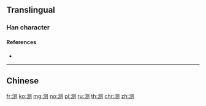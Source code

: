 {{also|測}}
==Translingual==

===Han character===
{{Han char|rn=85|rad=水|as=06|sn=9|four=|canj=EBON|ids=⿰氵则}}

====References====
* {{Han ref|kx=0623.171|hdz=31608.010|uh=6D4B|ud=27979}}

----

==Chinese==
{{zh-see|測}}

[[fr:测]]
[[ko:测]]
[[mg:测]]
[[no:测]]
[[pl:测]]
[[ru:测]]
[[th:测]]
[[chr:测]]
[[zh:测]]